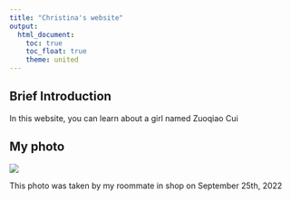 ```yaml
---
title: "Christina's website"
output: 
  html_document:
    toc: true
    toc_float: true
    theme: united
---
```


## Brief Introduction

In this website, you can learn about a girl named Zuoqiao Cui

## My photo

<img src = "images/introductionphoto.jpg" style=" width: 10% text-align:center">


This photo was taken by my roommate in shop on September 25th, 2022
